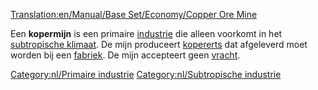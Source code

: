[[Translation:en/Manual/Base Set/Economy/Copper Ore Mine]]

{{nl/Industrieën|image=Copperoremine.png
|name=Kopermijn
|climates=[[nl/Subtropisch klimaat|Subtropisch]]
|accepts=Niets
|produces=[[nl/Manual/Base Set/Economy/Kopererts|Kopererts]]
}}
Een '''kopermijn''' is een primaire [[nl/Manual/Base Set/Economy/Industrie|industrie]] die alleen voorkomt in het [[nl/Subtropisch klimaat|subtropische klimaat]]. De mijn produceert [[nl/kopererts|kopererts]] dat afgeleverd moet worden bij een [[nl/Manual/Base Set/Economy/Fabriek|fabriek]]. De mijn accepteert geen [[nl/Manual/Base Set/Economy/Vracht|vracht]].

{{nl/Navbox Industrieën}}
[[Category:nl/Primaire industrie]]
[[Category:nl/Subtropische industrie]]